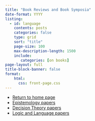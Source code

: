 ```yaml
---
title: "Book Reviews and Book Symposia"
date-format: YYYY
listing: 
  - id: language
    contents: posts
    categories: false
    type: grid
    sort: "title"
    page-size: 100
    max-description-length: 1500
    include:
       categories: [on books]
page-layout: full
title-block-banner: false
format: 
    html:
      css: front-page.css
---
```


:::{#language}
:::

- [Return to home page](index.html)
- [Epistemology papers](epist.html)
- [Decision Theory papers](gdt.html)
- [Logic and Language papers](language.html)